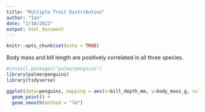 ```yaml
---
title: "Multiple Trait Distribution"
author: "Ian"
date: "2/10/2022"
output: html_document
---
```


```r
knitr::opts_chunk$set(echo = TRUE)
```

Body mass and bill length are positively correlated in all three species.

```r
#install.packages("palmerpenguins")
library(palmerpenguins)
library(tidyverse)
```



```r
ggplot(data=penguins, mapping = aes(x=bill_depth_mm, y=body_mass_g, color=species)) +
  geom_point() +
  geom_smooth(method = "lm")
```